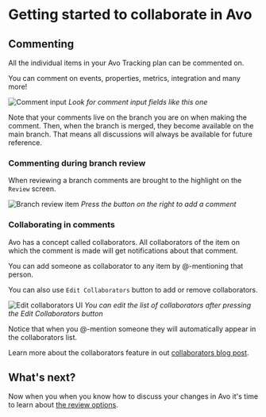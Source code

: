 # Getting started to collaborate in Avo

## Commenting

All the individual items in your Avo Tracking plan can be commented on.

You can comment on events, properties, metrics, integration and many more!

![Comment input](/docs/images/comment.png)
_Look for comment input fields like this one_

Note that your comments live on the branch you are on when making the comment. Then, when the branch is merged, they become available on the main branch. That means all discussions will always be available for future reference.

### Commenting during branch review

When reviewing a branch comments are brought to the highlight on the `Review` screen.

![Branch review item](/docs/images/branch-review-item.png)
_Press the button on the right to add a comment_

### Collaborating in comments

Avo has a concept called collaborators. All collaborators of the item on which the comment is made will get notifications about that comment.

You can add someone as collaborator to any item by @-mentioning that person.

You can also use `Edit Collaborators` button to add or remove collaborators.

![Edit collaborators UI](/docs/images/edit-collaborators-ui.png)
_You can edit the list of collaborators after pressing the Edit Collaborators button_

Notice that when you @-mention someone they will automatically appear in the collaborators list.

Learn more about the collaborators feature in out [collaborators blog post](https://www.avo.app/blog/introducing-branch-collaborators).

## What's next?

Now when you when you know how to discuss your changes in Avo it's time to learn about [the review options](/data-design/start-collaborating).
